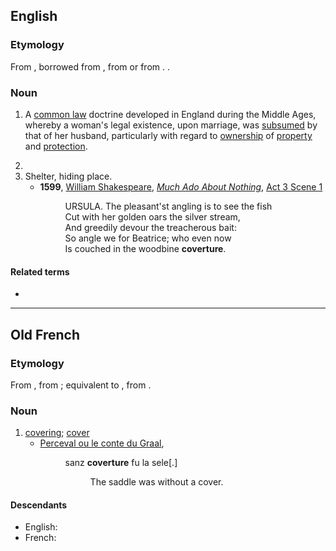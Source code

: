 ==English==
{{wikipedia}}

===Etymology===
From {{inh|en|enm|-}}, borrowed from {{bor|en|fro|coverture}}, from {{m|fro|covrir||to cover}} or from {{der|en|LL.|coopertura}}. {{doublet|couverture|lang=en}}.

===Noun===
{{en-noun|~}}

# {{lb|en|legal|historical}} A [[common law]] doctrine developed in England during the Middle Ages, whereby a woman's legal existence, upon marriage, was [[subsume]]d by that of her husband, particularly with regard to [[ownership]] of [[property]] and [[protection]].
# {{alternative spelling of|couverture|lang=en}}
# Shelter, hiding place.
#* '''1599''', [[w:William Shakespeare|William Shakespeare]], ''[[w:Much Ado About Nothing|Much Ado About Nothing]]'', [[s:Much Ado About Nothing (Shakespeare)|Act 3 Scene 1]]
#*: URSULA. The pleasant'st angling is to see the fish
#*: Cut with her golden oars the silver stream,
#*: And greedily devour the treacherous bait:
#*: So angle we for Beatrice; who even now
#*: Is couched in the woodbine '''coverture'''.

====Related terms====
* {{l|en|feme covert}}

----

==Old French==

===Etymology===
From {{inh|fro|LL.|coopertūra}}, from {{inh|fro|la|coopertus}}; equivalent to {{suffix|fro|covert|ure}}, from {{m|fro|covrir||to cover}}.

===Noun===
{{fro-noun|f}}

# [[covering]]; [[cover]]
#* [[s:fr:Perceval ou le conte du Graal|Perceval ou le conte du Graal]], {{w|Christian of Troyes}}
#*: sanz '''coverture''' fu la sele[.]
#*:: The saddle was without a cover.

====Descendants====
* English: {{l|en|coverture}}
* French: {{l|fr|couverture}}